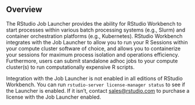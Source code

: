 ## Overview

The RStudio Job Launcher provides the ability for RStudio Workbench to start processes within various batch processing systems (e.g., Slurm) and container orchestration platforms (e.g., Kubernetes). RStudio Workbench integrates with the Job Launcher to allow you to run your R Sessions within your compute cluster software of choice, and allows you to containerize your sessions for maximum process isolation and operations efficiency. Furthermore, users can submit standalone adhoc jobs to your compute cluster(s) to run computationally expensive R scripts.

::: {.callout-note}
Integration with the Job Launcher is not enabled in all editions of RStudio Workbench. You can run `rstudio-server license-manager status` to see if the Launcher is enabled. If it isn't, contact <sales@rstudio.com> to purchase a license with the Job Launcher enabled.
:::

